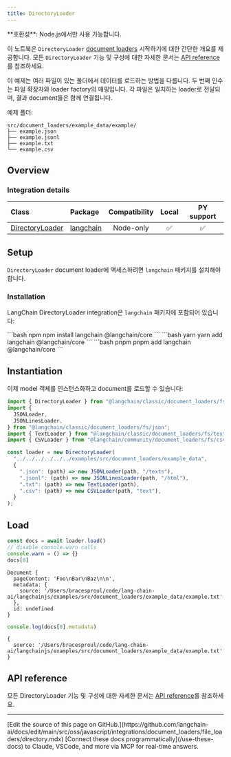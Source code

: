 ```yaml
---
title: DirectoryLoader
---
```



<Tip>
**호환성**: Node.js에서만 사용 가능합니다.
</Tip>

이 노트북은 `DirectoryLoader` [document loaders](/oss/javascript/integrations/document_loaders) 시작하기에 대한 간단한 개요를 제공합니다. 모든 `DirectoryLoader` 기능 및 구성에 대한 자세한 문서는 [API reference](https://api.js.langchain.com/classes/langchain.document_loaders_fs_directory.DirectoryLoader.html)를 참조하세요.

이 예제는 여러 파일이 있는 폴더에서 데이터를 로드하는 방법을 다룹니다. 두 번째 인수는 파일 확장자와 loader factory의 매핑입니다. 각 파일은 일치하는 loader로 전달되며, 결과 document들은 함께 연결됩니다.

예제 폴더:

```text
src/document_loaders/example_data/example/
├── example.json
├── example.jsonl
├── example.txt
└── example.csv
```

## Overview

### Integration details

| Class | Package | Compatibility | Local | PY support |
| :--- | :--- | :---: | :---: |  :---: |
| [DirectoryLoader](https://api.js.langchain.com/classes/langchain.document_loaders_fs_directory.DirectoryLoader.html) | [langchain](https://api.js.langchain.com/modules/langchain.document_loaders_fs_directory.html) | Node-only | ✅ | ✅ |

## Setup

`DirectoryLoader` document loader에 액세스하려면 `langchain` 패키지를 설치해야 합니다.

### Installation

LangChain DirectoryLoader integration은 `langchain` 패키지에 포함되어 있습니다:

<CodeGroup>
```bash npm
npm install langchain @langchain/core
```
```bash yarn
yarn add langchain @langchain/core
```
```bash pnpm
pnpm add langchain @langchain/core
```
</CodeGroup>

## Instantiation

이제 model 객체를 인스턴스화하고 document를 로드할 수 있습니다:

```typescript
import { DirectoryLoader } from "@langchain/classic/document_loaders/fs/directory";
import {
  JSONLoader,
  JSONLinesLoader,
} from "@langchain/classic/document_loaders/fs/json";
import { TextLoader } from "@langchain/classic/document_loaders/fs/text";
import { CSVLoader } from "@langchain/community/document_loaders/fs/csv";

const loader = new DirectoryLoader(
  "../../../../../../examples/src/document_loaders/example_data",
  {
    ".json": (path) => new JSONLoader(path, "/texts"),
    ".jsonl": (path) => new JSONLinesLoader(path, "/html"),
    ".txt": (path) => new TextLoader(path),
    ".csv": (path) => new CSVLoader(path, "text"),
  }
);
```

## Load

```typescript
const docs = await loader.load()
// disable console.warn calls
console.warn = () => {}
docs[0]
```

```output
Document {
  pageContent: 'Foo\nBar\nBaz\n\n',
  metadata: {
    source: '/Users/bracesproul/code/lang-chain-ai/langchainjs/examples/src/document_loaders/example_data/example.txt'
  },
  id: undefined
}
```

```typescript
console.log(docs[0].metadata)
```

```output
{
  source: '/Users/bracesproul/code/lang-chain-ai/langchainjs/examples/src/document_loaders/example_data/example.txt'
}
```

## API reference

모든 DirectoryLoader 기능 및 구성에 대한 자세한 문서는 [API reference](https://api.js.langchain.com/classes/langchain.document_loaders_fs_directory.DirectoryLoader.html)를 참조하세요.

---

<Callout icon="pen-to-square" iconType="regular">
    [Edit the source of this page on GitHub.](https://github.com/langchain-ai/docs/edit/main/src/oss/javascript/integrations/document_loaders/file_loaders/directory.mdx)
</Callout>
<Tip icon="terminal" iconType="regular">
    [Connect these docs programmatically](/use-these-docs) to Claude, VSCode, and more via MCP for    real-time answers.
</Tip>
